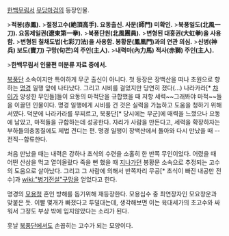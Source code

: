 [[한백무림서]] [[무당마검]]의 등장인물.

>'''적봉(赤鳳).'''
>'''절정고수(絶頂高手). 요동출신. 사문(師門) 미확인.'''
>'''북풍일도(北風一刀). 요동제일권(遼東第一拳).'''
>'''북풍단원(北風團員).'''
>'''변형된 대홍권(大虹拳)을 사용함.'''
>'''변형된 칠채도법(七彩刀法)을 사용함. 봉황문(鳳凰門)과의 연관 의심.'''
>'''신병(神兵) 보도(寶刀) 구망(句芒)의 주인(主人).'''
>'''내력마(內力馬) 적사(赤獅) 주인(主人).'''

>'''한백무림서 인물편 미분류 자료 중에서.'''

[[북풍단]] 소속이지만 특이하게 무군 출신이 아니다. 첫 등장은 장백산을 떠나 초원으로 향하는 [[명경]] 일행 앞에 나타났다. 그리고 시비를 걸었지만 당연히 졌다(...)
나라카라[* [[챠이]]가 양성한 무인들]들이 요동의 마적단을 규합했을 때 저항 세력~~그래봐야 마적~~들을 이끌던 인물이다. 명경 일행에게 시비를 건 것은 실력을 가늠하고 도움을 청하기 위해서였다.
덕분에 나라카라를 무찌르고, 북풍단[* 당시에는 무군]에 매력을 느꼈으나 요동에 남았고, 마적들을 규합하는데 성공한다. 자리가 사람을 만든다고, 세력을 확장하자는 부하들의충동질에도 제법 견디는 편. 명경 일행이 장백산에서 돌아와 다시 만났을 때 --전직--합류한다.

처음 만났을 때는 내력은 강하나 초식의 수련을 소홀히 한 반쪽 무인이었다. 어렸을 때 어떤 산삼을 먹고 열이올랐다 죽을 뻔 했을 때 [[지나가던]] 봉황문 소속으로 추정되는 고수의 도움으로 살아났다. 그리고 그 사람에 의해서 반쪽자리 무공[* 초식이 빠진 내공만 전수]과 [[wiki:"병기전설"구망]]을 얻었다고 한다.

명경의 [[모용청]] 혼인 방해를 돕기위해 재등장한다. 모용십수 중 최연장자인 모요창운과 맞붙은 듯. 이빨 몇개가 빠졌다고 투덜대는데, 생각해보면 이는 육대세가의 초고수와 싸워서 그정도 부상 밖에 입지않았다는 소리가 된다.

훗날 [[북풍단]]에서도 손꼽히는 고수가 되는 모양이다.
